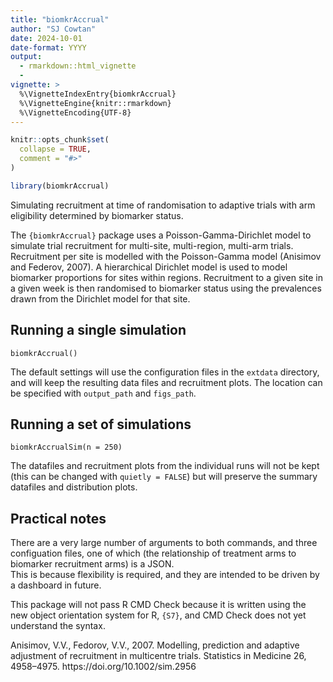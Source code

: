 ```yaml
---
title: "biomkrAccrual"
author: "SJ Cowtan"
date: 2024-10-01
date-format: YYYY
output: 
  - rmarkdown::html_vignette
  - 
vignette: >
  %\VignetteIndexEntry{biomkrAccrual}
  %\VignetteEngine{knitr::rmarkdown}
  %\VignetteEncoding{UTF-8}
---
```


```r
knitr::opts_chunk$set(
  collapse = TRUE,
  comment = "#>"
)
```

```r
library(biomkrAccrual)
```

Simulating recruitment at time of randomisation to adaptive trials with 
arm eligibility determined by biomarker status.

The `{biomkrAccrual}` package uses a Poisson-Gamma-Dirichlet model to simulate
trial recruitment for multi-site, multi-region, multi-arm trials. Recruitment per 
site is modelled with the Poisson-Gamma model (Anisimov and Federov, 2007).
A hierarchical Dirichlet model is used to model biomarker proportions for sites
within regions. Recruitment to a given site in a given week is then randomised
to biomarker status using the prevalences drawn from the Dirichlet model for that
site.

## Running a single simulation

`biomkrAccrual()`

The default settings will use the configuration files in the `extdata` directory, and will
keep the resulting data files and recruitment plots. The location can be specified with 
`output_path` and `figs_path`.

## Running a set of simulations

`biomkrAccrualSim(n = 250)`

The datafiles and recruitment plots from the individual runs will not be kept (this
can be changed with `quietly = FALSE`) but will preserve the summary datafiles and
distribution plots.

## Practical notes

There are a very large number of arguments to both commands, and three configuation files,
one of which (the relationship of treatment arms to biomarker recruitment arms) is a JSON.  
This is because flexibility is required, and they are intended to be driven by a dashboard 
in future.

This package will not pass R CMD Check because it is written using the new object orientation 
system for R, `{S7}`, and CMD Check does not yet understand the syntax.


Anisimov, V.V., Fedorov, V.V., 2007. Modelling, prediction and adaptive adjustment of 
recruitment in multicentre trials. Statistics in Medicine 26, 4958–4975. 
https://doi.org/10.1002/sim.2956